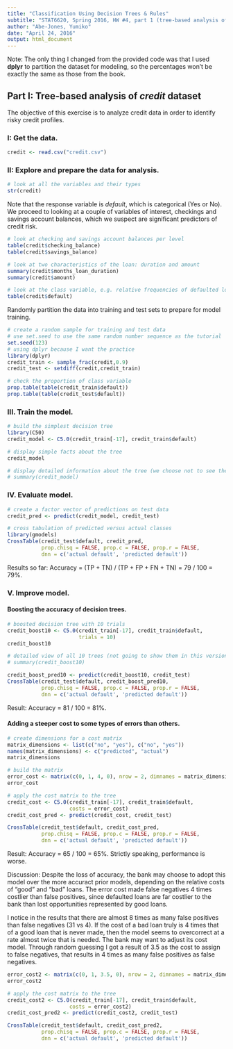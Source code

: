 ```yaml
---
title: "Classification Using Decision Trees & Rules"
subtitle: "STAT6620, Spring 2016, HW #4, part 1 (tree-based analysis of credit data)"
author: "Abe-Jones, Yumiko"
date: "April 24, 2016"
output: html_document
---
```

Note: The only thing I changed from the provided code was that I used **dplyr** to partition the dataset for modeling, so the percentages won't be exactly the same as those from the book.

## Part I: Tree-based analysis of *credit* dataset
The objective of this exercise is to analyze credit data in order to identify risky credit profiles.

### I: Get the data.
```r
credit <- read.csv("credit.csv")
```
### II: Explore and prepare the data for analysis.
```r
# look at all the variables and their types
str(credit)
```
Note that the response variable is *default*, which is categorical (Yes or No). We proceed to looking at a couple of variables of interest, checkings and savings account balances, which we suspect are significant predictors of credit risk.
```r
# look at checking and savings account balances per level
table(credit$checking_balance)
table(credit$savings_balance)

# look at two characteristics of the loan: duration and amount
summary(credit$months_loan_duration)
summary(credit$amount)

# look at the class variable, e.g. relative frequencies of defaulted loans
table(credit$default)

```
Randomly partition the data into training and test sets to prepare for model training.
```r
# create a random sample for training and test data
# use set.seed to use the same random number sequence as the tutorial
set.seed(123)
# using dplyr because I want the practice
library(dplyr)
credit_train <- sample_frac(credit,0.9)
credit_test <- setdiff(credit,credit_train)

# check the proportion of class variable
prop.table(table(credit_train$default))
prop.table(table(credit_test$default))
```
### III. Train the model.
```r
# build the simplest decision tree
library(C50)
credit_model <- C5.0(credit_train[-17], credit_train$default)

# display simple facts about the tree
credit_model

# display detailed information about the tree (we choose not to see the details in this version)
# summary(credit_model)
```
### IV. Evaluate model.
```r
# create a factor vector of predictions on test data
credit_pred <- predict(credit_model, credit_test)

# cross tabulation of predicted versus actual classes
library(gmodels)
CrossTable(credit_test$default, credit_pred,
           prop.chisq = FALSE, prop.c = FALSE, prop.r = FALSE,
           dnn = c('actual default', 'predicted default'))
```
Results so far:
Accuracy = (TP + TN) / (TP + FP + FN + TN) = 79 / 100 = 79%.

### V. Improve model.

#### Boosting the accuracy of decision trees.
```r
# boosted decision tree with 10 trials
credit_boost10 <- C5.0(credit_train[-17], credit_train$default,
                       trials = 10)
credit_boost10

# detailed view of all 10 trees (not going to show them in this version)
# summary(credit_boost10)

credit_boost_pred10 <- predict(credit_boost10, credit_test)
CrossTable(credit_test$default, credit_boost_pred10,
           prop.chisq = FALSE, prop.c = FALSE, prop.r = FALSE,
           dnn = c('actual default', 'predicted default'))
```
Result: Accuracy = 81 / 100 = 81%. 

#### Adding a steeper cost to some types of errors than others.
```r
# create dimensions for a cost matrix
matrix_dimensions <- list(c("no", "yes"), c("no", "yes"))
names(matrix_dimensions) <- c("predicted", "actual")
matrix_dimensions

# build the matrix
error_cost <- matrix(c(0, 1, 4, 0), nrow = 2, dimnames = matrix_dimensions)
error_cost

# apply the cost matrix to the tree
credit_cost <- C5.0(credit_train[-17], credit_train$default,
                    costs = error_cost)
credit_cost_pred <- predict(credit_cost, credit_test)

CrossTable(credit_test$default, credit_cost_pred,
           prop.chisq = FALSE, prop.c = FALSE, prop.r = FALSE,
           dnn = c('actual default', 'predicted default'))
```
Result: Accuracy = 65 / 100 = 65%. Strictly speaking, performance is worse.

Discussion: 
Despite the loss of accuracy, the bank may choose to adopt this model over the more accuract prior models, depending on the relative costs of "good" and "bad" loans. The error cost made false negatives 4 times costlier than false positives, since defaulted loans are far costlier to the bank than lost opportunities represented by good loans.

I notice in the results that there are almost 8 times as many false positives than false negatives (31 vs 4). If the cost of a bad loan truly is 4 times that of a good loan that is never made, then the model seems to overcorrect at a rate almost twice that is needed. The bank may want to adjust its cost model. Through random guessing I got a result of 3.5 as the cost to assign to false negatives, that results in 4 times as many false positives as false negatives.
```r
error_cost2 <- matrix(c(0, 1, 3.5, 0), nrow = 2, dimnames = matrix_dimensions)
error_cost2

# apply the cost matrix to the tree
credit_cost2 <- C5.0(credit_train[-17], credit_train$default,
                    costs = error_cost2)
credit_cost_pred2 <- predict(credit_cost2, credit_test)

CrossTable(credit_test$default, credit_cost_pred2,
           prop.chisq = FALSE, prop.c = FALSE, prop.r = FALSE,
           dnn = c('actual default', 'predicted default'))
```

